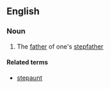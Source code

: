 ==English==

===Noun===
{{en-noun}}

#{{rare}} The [[father]] of one's [[stepfather]]

====Related terms====
*[[stepaunt]]
